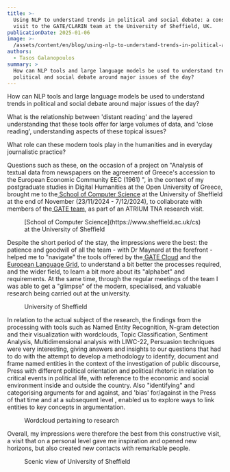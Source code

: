 ```yaml
---
title: >-
  Using NLP to understand trends in political and social debate: a constructive
  visit to the GATE/CLARIN team at the University of Sheffield, UK.
publicationDate: 2025-01-06
image: >-
  /assets/content/en/blog/using-nlp-to-understand-trends-in-political-and-social-debate-a-constructive-visit-to-the-gate-clarin-team-at-the-university-of-sheffield-uk/image.jpg
authors:
  - Tasos Galanopoulos
summary: >
  How can NLP tools and large language models be used to understand trends in
  political and social debate around major issues of the day?
---
```

How can NLP tools and large language models be used to understand trends in political and social debate around major issues of the day?

What is the relationship between 'distant reading' and the layered understanding that these tools offer for large volumes of data, and 'close reading', understanding aspects of these topical issues?

What role can these modern tools play in the humanities and in everyday journalistic practice?

Questions such as these, on the occasion of a project on "Analysis of textual data from newspapers on the agreement of Greece's accession to the European Economic Community EEC (1961) ", in the context of my postgraduate studies in Digital Humanities at the Open University of Greece, brought me to the[ School of Computer Science](https://www.sheffield.ac.uk/cs) at the University of Sheffield at the end of November (23/11/2024 - 7/12/2024), to collaborate with members of the[ GATE team](http://gate.ac.uk/), as part of an ATRIUM TNA research visit.

<Figure src="/assets/content/en/blog/using-nlp-to-understand-trends-in-political-and-social-debate-a-constructive-visit-to-the-gate-clarin-team-at-the-university-of-sheffield-uk/picture1.jpg" alignment="center">
  [School of Computer Science](https://www.sheffield.ac.uk/cs) at the University of Sheffield
</Figure>

Despite the short period of the stay, the impressions were the best: the patience and goodwill of all the team - with Dr Maynard at the forefront - helped me to "navigate" the tools offered by the[ GATE Cloud](http://cloud.gate.ac.uk/) and the[ European Language Grid](https://live.european-language-grid.eu/), to understand a bit better the processes required, and the wider field, to learn a bit more about its "alphabet" and requirements. At the same time, through the regular meetings of the team I was able to get a "glimpse" of the modern, specialised, and valuable research being carried out at the university.

<Figure src="/assets/content/en/blog/using-nlp-to-understand-trends-in-political-and-social-debate-a-constructive-visit-to-the-gate-clarin-team-at-the-university-of-sheffield-uk/picture2.jpg" alignment="center">
  University of Sheffield
</Figure>

In relation to the actual subject of the research, the findings from the processing with tools such as Named Entity Recognition, N-gram detection and their visualization with wordclouds, Topic Classification, Sentiment Analysis, Multidimensional analysis with LIWC-22, Persuasion techniques were very interesting, giving answers and insights to our questions that had to do with the attempt to develop a methodology to identify, document and frame named entities in the context of the investigation of public discourse, Press with different political orientation and political rhetoric in relation to critical events in political life, with reference to the economic and social environment inside and outside the country. Also "identifying" and categorising arguments for and against, and 'bias' for/against in the Press of that time and at a subsequent level , enabled us to explore ways to link entities to key concepts in argumentation.

<Figure src="/assets/content/en/blog/using-nlp-to-understand-trends-in-political-and-social-debate-a-constructive-visit-to-the-gate-clarin-team-at-the-university-of-sheffield-uk/picture3.png" alignment="center">
  Wordcloud pertaining to research
</Figure>

Overall, my impressions were therefore the best from this constructive visit, a visit that on a personal level gave me inspiration and opened new horizons, but also created new contacts with remarkable people.

<Figure src="/assets/content/en/blog/using-nlp-to-understand-trends-in-political-and-social-debate-a-constructive-visit-to-the-gate-clarin-team-at-the-university-of-sheffield-uk/picture5.jpg" alignment="center">
  Scenic view of University of Sheffield
</Figure>
